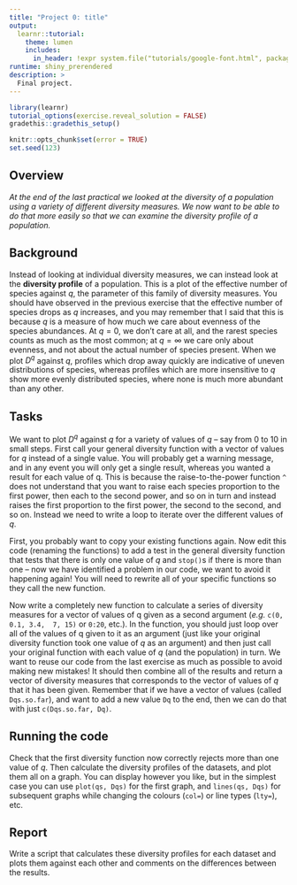 ```yaml
---
title: "Project 0: title"
output:
  learnr::tutorial:
    theme: lumen
    includes:
      in_header: !expr system.file("tutorials/google-font.html", package = "RPiR")
runtime: shiny_prerendered
description: >
  Final project.
---
```


```r
library(learnr)
tutorial_options(exercise.reveal_solution = FALSE)
gradethis::gradethis_setup()

knitr::opts_chunk$set(error = TRUE)
set.seed(123)
```


## Overview

*At the end of the last practical we looked at the diversity of a population 
using a variety of different diversity measures. We now want to be able to do 
that more easily so that we can examine the diversity profile of a population.*

## Background

Instead of looking at individual diversity measures, we can instead look at the
**diversity profile** of a population. This is a plot of the effective number 
of species against $q$, the parameter of this family of diversity measures. You 
should have observed in the previous exercise that the effective number of 
species drops as $q$ increases, and you may remember that I said that this is 
because $q$ is a measure of how much we care about evenness of the species 
abundances. At $q = 0$, we don't care at all, and the rarest species counts as 
much as the most common; at $q = \infty$ we care only about evenness, and not 
about the actual number of species present. When we plot $D^q$ against $q$,
profiles which drop away quickly are indicative of uneven distributions of 
species, whereas profiles which are more insensitive to $q$ show more evenly 
distributed species, where none is much more abundant than any other.

## Tasks

We want to plot $D^q$ against $q$ for a variety of values of $q$ -- say from 
0 to 10 in small steps. First call your general diversity function with a vector 
of values for $q$ instead of a single value. You will probably get a warning 
message, and in any event you will only get a single result, whereas you wanted 
a result for each value of q. This is because the raise-to-the-power function 
`^` does not understand that you want to raise each species proportion to the 
first power, then each to the second power, and so on in turn and instead raises 
the first proportion to the first power, the second to the second, and so on. 
Instead we need to write a loop to iterate over the different values of $q$.

First, you probably want to copy your existing functions again. Now edit this 
code (renaming the functions) to add a test in the general diversity function 
that tests that there is only one value of $q$ and `stop()`s if there is more 
than one -- now we have identified a problem in our code, we want to avoid it 
happening again! You will need to rewrite all of your specific functions so they 
call the new function.

Now write a completely new function to calculate a series of diversity measures 
for a vector of values of q given as a second argument (*e.g.* `c(0, 0.1, 3.4, 
7, 15)` or `0:20`, etc.). In the function, you should just loop over all of the 
values of q given to it as an argument (just like your original diversity 
function took one value of $q$ as an argument) and then just call your original 
function with each value of $q$ (and the population) in turn. We want to reuse 
our code from the last exercise as much as possible to avoid making new 
mistakes! It should then combine all of the results and return a vector of 
diversity measures that corresponds to the vector of values of $q$ that it has 
been given. Remember that if we have a vector of values (called `Dqs.so.far`), 
and want to add a new value `Dq` to the end, then we can do that with just 
`c(Dqs.so.far, Dq)`.

## Running the code

Check that the first diversity function now correctly rejects more than one 
value of $q$. Then calculate the diversity profiles of the datasets, and plot 
them all on a graph. You can display however you like, but in the simplest case 
you can use `plot(qs, Dqs)` for the first graph, and `lines(qs, Dqs)` for 
subsequent graphs while changing the colours (`col=`) or line types (`lty=`), 
etc.

## Report

Write a script that calculates these diversity profiles for each dataset and 
plots them against each other and comments on the differences between the 
results.
